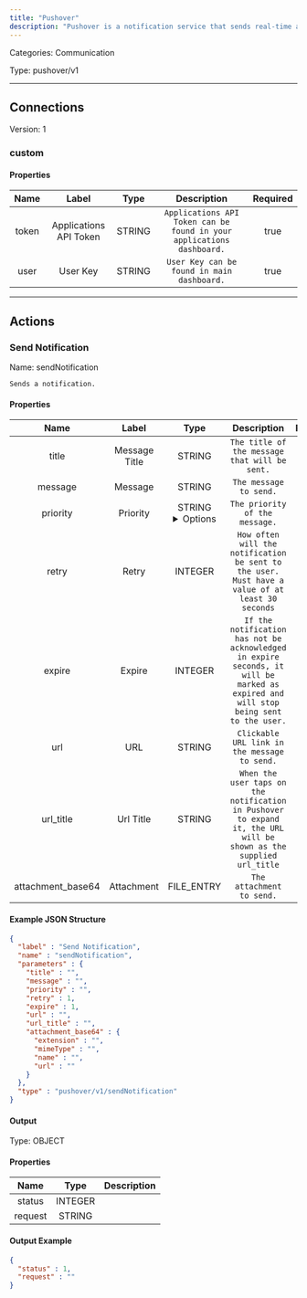 ```yaml
---
title: "Pushover"
description: "Pushover is a notification service that sends real-time alerts to mobile and desktop devices, integrating with apps, scripts, and services."
---
```



Categories: Communication


Type: pushover/v1

<hr />



## Connections

Version: 1


### custom

#### Properties

|      Name       |      Label     |     Type     |     Description     | Required |
|:---------------:|:--------------:|:------------:|:-------------------:|:--------:|
| token | Applications API Token | STRING | `Applications API Token can be found in your applications dashboard.` | true |
| user | User Key | STRING | `User Key can be found in main dashboard.` | true |





<hr />



## Actions


### Send Notification
Name: sendNotification

`Sends a notification.`

#### Properties

|      Name       |      Label     |     Type     |     Description     | Required |
|:---------------:|:--------------:|:------------:|:-------------------:|:--------:|
| title | Message Title | STRING | `The title of the message that will be sent.` | false |
| message | Message | STRING | `The message to send.` | true |
| priority | Priority | STRING <details> <summary> Options </summary> -2, -1, 0, 1, 2 </details> | `The priority of the message.` | false |
| retry | Retry | INTEGER | `How often will the notification be sent to the user. Must have a value of at least 30 seconds` | true |
| expire | Expire | INTEGER | `If the notification has not be acknowledged in expire seconds, it will be marked as expired and will stop being sent to the user.` | true |
| url | URL | STRING | `Clickable URL link in the message to send.` | false |
| url_title | Url Title | STRING | `When the user taps on the notification in Pushover to expand it, the URL will be shown as the supplied url_title` | false |
| attachment_base64 | Attachment | FILE_ENTRY | `The attachment to send.` | false |

#### Example JSON Structure
```json
{
  "label" : "Send Notification",
  "name" : "sendNotification",
  "parameters" : {
    "title" : "",
    "message" : "",
    "priority" : "",
    "retry" : 1,
    "expire" : 1,
    "url" : "",
    "url_title" : "",
    "attachment_base64" : {
      "extension" : "",
      "mimeType" : "",
      "name" : "",
      "url" : ""
    }
  },
  "type" : "pushover/v1/sendNotification"
}
```

#### Output



Type: OBJECT


#### Properties

|     Name     |     Type     |     Description     |
|:------------:|:------------:|:-------------------:|
| status | INTEGER |  |
| request | STRING |  |




#### Output Example
```json
{
  "status" : 1,
  "request" : ""
}
```




